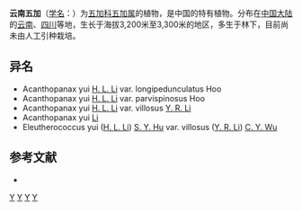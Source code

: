{{Speciesbox 
| genus = Eleutherococcus
| species = yui
| authority =  [[李惠林|Li]]
}}

'''云南五加'''（[[学名|学名]]：{{lang|la|''Eleutherococcus yui''}}）为[[五加科|五加科]][[五加属|五加属]]的植物，是中国的特有植物。分布在[[中国大陆|中国大陆]]的[[云南|云南]]、[[四川|四川]]等地，生长于海拔3,200米至3,300米的地区，多生于林下，目前尚未由人工引种栽培。

== 异名 ==
* Acanthopanax yui [[李惠林|H. L. Li]] var. longipedunculatus Hoo
* Acanthopanax yui [[李惠林|H. L. Li]] var. parvispinosus Hoo
* Acanthopanax yui [[李惠林|H. L. Li]] var. villosus [[李雅茹|Y. R. Li]]
* Acanthopanax yui [[李惠林|Li]]
* Eleutherococcus yui ([[李惠林|H. L. Li]]) [[胡秀英|S. Y. Hu]] var. villosus ([[李雅茹|Y. R. Li]]) [[吴征镒|C. Y. Wu]]

== 参考文献 ==
<div class="references-small">
* {{cite web| url =http://www.bioinfo.cn/db05/KmzwSpecies.php?action=view&id=418| title =云南五加| work =《中国高等植物数据库全库》| publisher =中国科学院微生物研究所| author =昆明植物研究所| accessdate =2009-02-21| deadurl =yes| archiveurl =https://web.archive.org/web/20160305050700/http://www.bioinfo.cn/db05/KmzwSpecies.php?action=view&id=418| archivedate =2016-03-05}}
</div>
{{Taxonbar|from=Q10880740}}

[[Category:五加属|Y]]
[[Category:云南植物|Y]]
[[Category:中國特有植物|Y]]
[[Category:四川植物|Y]]
